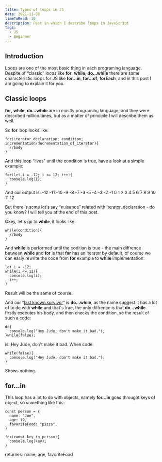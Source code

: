 ```yaml
---
title: Types of loops in JS
date: 2021-11-08
timeToRead: 10
description: Post in which I describe loops in JavaScript
tags:
  - JS
  - Beginner
---
```

<article>
  <h2>Introduction</h2>
  <p>Loops are one of the most basic thing in each programing language. Despite of <q>classic</q> loops like <strong>for</strong>, <strong>while</strong>, <strong>do...while</strong> there are some characteristic loops for JS like <strong>for...in</strong>, <strong>for...of</strong>, <strong>forEach</strong>, and in this post I am going to explain it for you.</p>
</article>

<article>
  <h2>Classic loops</h2>
  <p><strong>for</strong>, <strong>while</strong>, <strong>do...while</strong> are in mostly programing language, and they were described million times, but as a matter of principle I will describe them as well.</p>

  <p>So <strong>for</strong> loop looks like:</p>

```js:title=example-1
for(iterator_declaration; condition; incrementation/decrementation_of_iterator){
  //body
}
```

<p>And this loop <q>lives</q> until the condition is true, have a look at a simple example:</p>

```js:title=example-2
for(let i = -12; i <= 12; i++){
  console.log(i);
}
```

<p>And our output is: -12 -11 -10 -9 -8 -7 -6 -5 -4 -3 -2 -1 0 1 2 3 4 5 6 7 8 9 10 11 12</p>

<p>But there is some let's say <q>nuisance</q> related with iterator_declaration - do you know? I will tell you at the end of this post.</p>

<p>Okey, let's go to <strong>while</strong>, it looks like: </p>

```js:title=example-3
while(condition){
  //body
}
```
<p>And <strong>while</strong> is performed until the codition is true - the main diffrence between <strong>while</strong> and <strong>for</strong> is that <strong>for</strong> has an iterator by default, of course we can easly rewrite the code from <strong>for</strong> example to <strong>while</strong> implementation:</p>

```js:title=example-4
let i = -12;
while(i <= 12){
  console.log(i);
  i++;
}
```

<p>Result will be the same of course.</p>

<p>And our <q><a href="https://youtu.be/btPJPFnesV4?t=92" target="_blank">last known survivor</a></q> is <strong>do...while</strong>, as the name suggest it has a lot of to do with <strong>while</strong> and that's true, the only diffrence is that <strong>do...while</strong> firstly executes his body, and then checks the condition, se the result of such a code: </p>

```js:title=example-5
do{
  console.log("Hey Jude, don't make it bad.");
}while(false);
```

<p>is: Hey Jude, don't make it bad. When code: </p>

```js:title=example-6
while(false){
  console.log("Hey Jude, don't make it bad.");
}
```
<p>Shows nothing.</p>

</article>

<article>
  <h2>for...in</h2>

  <p>This loop has a lot to do with objects, namely <strong>for...in</strong> goes throught keys of object, so something like this: </p>

```js:title=example-7
const person = {
  name: "Joe",
  age: 19,
  favoriteFood: "pizza",
}

for(const key in person){
  console.log(key);
}
```

<p>returnes: name, age, favoriteFood</p>

</article>